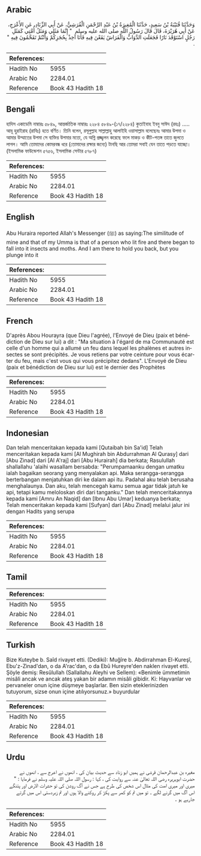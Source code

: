 ## Arabic


<div dir="rtl" lang="ar" style={{fontSize:'larger',backgroundColor:'#f8f9fa',padding:20}}>
وَحَدَّثَنَا قُتَيْبَةُ بْنُ سَعِيدٍ، حَدَّثَنَا الْمُغِيرَةُ بْنُ عَبْدِ الرَّحْمَنِ الْقُرَشِيُّ، عَنْ أَبِي الزِّنَادِ، عَنِ الأَعْرَجِ، عَنْ أَبِي هُرَيْرَةَ، قَالَ قَالَ رَسُولُ اللَّهِ صلى الله عليه وسلم ‏ "‏ إِنَّمَا مَثَلِي وَمَثَلُ أُمَّتِي كَمَثَلِ رَجُلٍ اسْتَوْقَدَ نَارًا فَجَعَلَتِ الدَّوَابُّ وَالْفَرَاشُ يَقَعْنَ فِيهِ فَأَنَا آخِذٌ بِحُجَزِكُمْ وَأَنْتُمْ تَقَحَّمُونَ فِيهِ ‏"‏ ‏.‏
</div>
<div style={{backgroundColor:'#f8f9fa',padding:20, marginBottom: 10}}><table> <thead> <tr> <th>References:</th> <th></th> </tr> </thead> <tbody><tr><td>Hadith No</td><td>5955</td></tr><tr><td>Arabic No</td><td>2284.01</td></tr><tr><td>Reference</td><td>Book 43 Hadith 18</td></tr></tbody></table></div>

## Bengali


<div dir="ltr" lang="bn" style={{fontSize:'larger',backgroundColor:'#f8f9fa',padding:20}}>
হাদিস একাডেমি নাম্বারঃ ৫৮৪৯, আন্তর্জাতিক নাম্বারঃ ২২৮৪ ৫৮৪৯-(১৭/২২৮৪) কুতাইবাহ ইবনু সাঈদ (রহঃ) ..... আবূ হুরাইরাহ (রাযিঃ) হতে বর্ণিত। তিনি বলেন, রসূলুল্লাহ সাল্লাল্লাহু আলাইহি ওয়াসাল্লাম বলেছেনঃ আমার উপমা ও আমার উম্মাতের উপমা সে ব্যক্তির উপমার মতো, যে অগ্নি প্রজ্জ্বলন করেছে ফলে মাকড় ও কীট-পতঙ্গ তাতে জুলতে লাগল। আমি তোমাদের কোমরবন্ধ ধরে (তোমাদের রক্ষার জন্যে) টানছি আর তোমরা সবাই যেন তাতে পড়তে যাচ্ছো। (ইসলামিক ফাউন্ডেশন ৫৭৫৬, ইসলামিক সেন্টার ৫৭৮৭)
</div>
<div style={{backgroundColor:'#f8f9fa',padding:20, marginBottom: 10}}><table> <thead> <tr> <th>References:</th> <th></th> </tr> </thead> <tbody><tr><td>Hadith No</td><td>5955</td></tr><tr><td>Arabic No</td><td>2284.01</td></tr><tr><td>Reference</td><td>Book 43 Hadith 18</td></tr></tbody></table></div>

## English


<div dir="ltr" lang="en" style={{fontSize:'larger',backgroundColor:'#f8f9fa',padding:20}}>
Abu Huraira reported Allah's Messenger (ﷺ) as saying:The similitude of mine and that of my Umma is that of a person who lit fire and there began to fall into it insects and moths. And I am there to hold you back, but you plunge into it
</div>
<div style={{backgroundColor:'#f8f9fa',padding:20, marginBottom: 10}}><table> <thead> <tr> <th>References:</th> <th></th> </tr> </thead> <tbody><tr><td>Hadith No</td><td>5955</td></tr><tr><td>Arabic No</td><td>2284.01</td></tr><tr><td>Reference</td><td>Book 43 Hadith 18</td></tr></tbody></table></div>

## French


<div dir="ltr" lang="fr" style={{fontSize:'larger',backgroundColor:'#f8f9fa',padding:20}}>
D'après Abou Hourayra (que Dieu l'agrée), l'Envoyé de Dieu (paix et bénédiction de Dieu sur lui) a dit : "Ma situation à l'égard de ma Communauté est celle d'un homme qui a allumé un feu dans lequel les phalènes et autres insectes se sont précipités. Je vous retiens par votre ceinture pour vous écarter du feu, mais c'est vous qui vous précipitez dedans". L'Envoyé de Dieu (paix et bénédiction de Dieu sur lui) est le dernier des Prophètes
</div>
<div style={{backgroundColor:'#f8f9fa',padding:20, marginBottom: 10}}><table> <thead> <tr> <th>References:</th> <th></th> </tr> </thead> <tbody><tr><td>Hadith No</td><td>5955</td></tr><tr><td>Arabic No</td><td>2284.01</td></tr><tr><td>Reference</td><td>Book 43 Hadith 18</td></tr></tbody></table></div>

## Indonesian


<div dir="ltr" lang="id" style={{fontSize:'larger',backgroundColor:'#f8f9fa',padding:20}}>
Dan telah menceritakan kepada kami [Qutaibah bin Sa'id] Telah menceritakan kepada kami [Al Mughirah bin Abdurrahman Al Qurasy] dari [Abu Zinad] dari [Al A'raj] dari [Abu Hurairah] dia berkata; Rasulullah shallallahu 'alaihi wasallam bersabda: "Perumpamaanku dengan umatku ialah bagaikan seorang yang menyalakan api. Maka serangga-serangga berterbangan menjatuhkan diri ke dalam api itu. Padahal aku telah berusaha menghalaunya. Dan aku, telah mencegah kamu semua agar tidak jatuh ke api, tetapi kamu meloloskan diri dari tanganku." Dan telah menceritakannya kepada kami [Amru An Naqid] dan [Ibnu Abu Umar] keduanya berkata; Telah menceritakan kepada kami [Sufyan] dari [Abu Zinad] melalui jalur ini dengan Hadits yang serupa
</div>
<div style={{backgroundColor:'#f8f9fa',padding:20, marginBottom: 10}}><table> <thead> <tr> <th>References:</th> <th></th> </tr> </thead> <tbody><tr><td>Hadith No</td><td>5955</td></tr><tr><td>Arabic No</td><td>2284.01</td></tr><tr><td>Reference</td><td>Book 43 Hadith 18</td></tr></tbody></table></div>

## Tamil


<div dir="ltr" lang="ta" style={{fontSize:'larger',backgroundColor:'#f8f9fa',padding:20}}>

</div>
<div style={{backgroundColor:'#f8f9fa',padding:20, marginBottom: 10}}><table> <thead> <tr> <th>References:</th> <th></th> </tr> </thead> <tbody><tr><td>Hadith No</td><td>5955</td></tr><tr><td>Arabic No</td><td>2284.01</td></tr><tr><td>Reference</td><td>Book 43 Hadith 18</td></tr></tbody></table></div>

## Turkish


<div dir="ltr" lang="tr" style={{fontSize:'larger',backgroundColor:'#f8f9fa',padding:20}}>
Bize Kuteybe b. Saîd rivayet etti. (Dediki): Muğîre b. Abdirrahman El-Kureşî, Ebu'z-Zinad'dan, o da A'rac'dan, o da Ebû Hureyre'den naklen rivayet etti. Şöyle demiş: Resûlullah (Sallallahu Aleyhi ve Sellem): «Benimle ümmetimin misâli ancak ve ancak ateş yakan bir adamın misâli gibidir. Ki: Hayvanlar ve pervaneler onun içine düşmeye başlarlar. Ben sizin eteklerinizden tutuyorum, sizse onun içine atılıyorsunuz.» buyurdular
</div>
<div style={{backgroundColor:'#f8f9fa',padding:20, marginBottom: 10}}><table> <thead> <tr> <th>References:</th> <th></th> </tr> </thead> <tbody><tr><td>Hadith No</td><td>5955</td></tr><tr><td>Arabic No</td><td>2284.01</td></tr><tr><td>Reference</td><td>Book 43 Hadith 18</td></tr></tbody></table></div>

## Urdu


<div dir="rtl" lang="ur" style={{fontSize:'larger',backgroundColor:'#f8f9fa',padding:20}}>
مغیرہ بن عبدالرحمان قرشی نے ہمیں ابو زناد سے حدیث بیان کی ، انھوں نے اعرج سے ، انھوں نے حضرت ابوہریرہ رضی اللہ تعالیٰ عنہ سے روایت کی ، کہا : رسول اللہ صلی اللہ علیہ وسلم نے فرمایا : " میری اور میری امت کی مثال اس شخص کی طرح ہے جس نے آگ روشن کی تو حشرات الارض اور پتنگے اس آگ میں گرنے لگے ۔ تو میں تم کو کمر سے پکڑ کر روکنے والا ہوں اور تم زبردستی اس میں گرتے جارہے ہو ۔
</div>
<div style={{backgroundColor:'#f8f9fa',padding:20, marginBottom: 10}}><table> <thead> <tr> <th>References:</th> <th></th> </tr> </thead> <tbody><tr><td>Hadith No</td><td>5955</td></tr><tr><td>Arabic No</td><td>2284.01</td></tr><tr><td>Reference</td><td>Book 43 Hadith 18</td></tr></tbody></table></div>